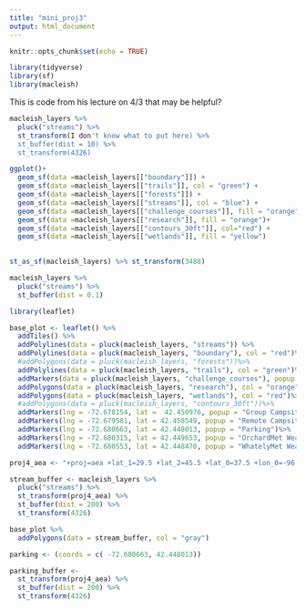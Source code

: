 ```yaml
---
title: "mini_proj3"
output: html_document
---
```


```r
knitr::opts_chunk$set(echo = TRUE)
```

```r
library(tidyverse)
library(sf)
library(macleish)

```

This is code from his lecture on 4/3 that may be helpful?
```r


macleish_layers %>%
  pluck("streams") %>%
  st_transform(I don't know what to put here) %>%
  st_buffer(dist = 10) %>%
  st_transform(4326)
```

```r
ggplot()+
  geom_sf(data =macleish_layers[["boundary"]]) +
  geom_sf(data =macleish_layers[["trails"]], col = "green") +
  geom_sf(data =macleish_layers[["forests"]]) +
  geom_sf(data =macleish_layers[["streams"]], col = "blue") + 
  geom_sf(data =macleish_layers[["challenge_courses"]], fill = "orange") + 
  geom_sf(data =macleish_layers[["research"]], fill = "orange")+
  geom_sf(data =macleish_layers[["contours_30ft"]], col="red") + 
  geom_sf(data =macleish_layers[["wetlands"]], fill = "yellow") 
  
```


```r


st_as_sf(macleish_layers) %>% st_transform(3488)

macleish_layers %>%
  pluck("streams") %>%
  st_buffer(dist = 0.1)
```


```r
library(leaflet)

base_plot <- leaflet() %>%
  addTiles() %>%
  addPolylines(data = pluck(macleish_layers, "streams")) %>%
  addPolylines(data = pluck(macleish_layers, "boundary"), col = "red")%>%
  #addPolygons(data = pluck(macleish_layers, "forests"))%>%
  addPolylines(data = pluck(macleish_layers, "trails"), col = "green")%>%
  addMarkers(data = pluck(macleish_layers, "challenge_courses"), popup = ~cmt)%>%
  addPolygons(data = pluck(macleish_layers, "research"), col = "orange")%>%
  addPolygons(data = pluck(macleish_layers, "wetlands"), col = "red")%>%
  #addPolygons(data = pluck(macleish_layers, "contours_30ft"))%>%
  addMarkers(lng = -72.678154, lat =  42.450976, popup = "Group Campsite") %>%
  addMarkers(lng = -72.679581, lat = 42.458549, popup = "Remote Campsite") %>%
  addMarkers(lng = -72.680663, lat = 42.448013, popup = "Parking")%>%
  addMarkers(lng = -72.680315, lat = 42.449653, popup = "OrchardMet Weather Station")%>%
  addMarkers(lng = -72.680553, lat = 42.448470, popup = "WhatelyMet Weather Station")

```

```r
proj4_aea <- "+proj=aea +lat_1=29.5 +lat_2=45.5 +lat_0=37.5 +lon_0=-96 +x_0=0 +y_0=0 +ellps=GRS80 +datum=NAD83 +units=m +no_defs"


```

```r
stream_buffer <- macleish_layers %>%
  pluck("streams") %>%
  st_transform(proj4_aea) %>%
  st_buffer(dist = 200) %>%
  st_transform(4326)

```


```r
base_plot %>%
  addPolygons(data = stream_buffer, col = "gray")
```

```r
parking <- (coords = c( -72.680663, 42.448013))

```


```r
parking_buffer <- 
  st_transform(proj4_aea) %>%
  st_buffer(dist = 200) %>%
  st_transform(4326)
```


